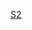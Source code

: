 {{Routemap
|title=北京市郊铁路S2线
|text-width=30,145,
|inline=<includeonly>yes</includeonly>
|map=
\KINTa\SUBWAY-CHN~~0km~~[[黄土店站|黄土店]]~~[[霍营站|地铁霍营站]]
-startCollapsible-collapsed-replace
\d\LSTR\d\~~ ~~通勤化改造区段
\d\eINT\exSUBWAY-CHN\d~~ ~~[[新龙泽站 (铁路)|新龙泽]]~~[[新龙泽站 (地铁)|地铁新龙泽站]]
\d\eBHF\d\~~ ~~[[生命科学园站 (铁路)|生命科学园]]
\d\eBHF\d\~~ ~~[[沙河站 (京包铁路)|沙河]]
\d\eBHF\d\~~ ~~[[沙河北站|沙河北]]
\d\eBHF\d\~~21km~~[[昌平站 (铁路)|昌平]]
-endCollapsible-
BHF~~30km~~[[南口站|南口]]
bSHI2lr
STRg\STRf
ENDEaq\ABZr+r\ABZl+l\ENDEeq~~ ~~ ~~ ~~青龙桥[[折返式路线|“人”字形线路]]
STRg\STRf
bSHI2+lr
TUNNEL1~~ ~~ ~~ ~~[[八达岭隧道]]
BHF~~51km~~[[八达岭站|八达岭]]
\ABZg2\STRc3
\STR!~STRc1\STR+4
\STR\BHF~~60km~~[[康庄站 (北京)|康庄]]
\KBHFe\STR~~72km~~[[延庆站|延庆]]
\\STR+GRZq~~ ~~ ~~ ~~↑[[北京市]]／[[河北省]]↓
\\hKRZWae~~ ~~ ~~ ~~[[妫水河大桥]]（跨越[[官厅水库]]）
\\KBHFe~~95km~~[[沙城站|沙城]]
|bottom={{navbar|北京市郊铁路S2线RDT}}
}}
<noinclude>
{{Rdt intro|[[北京市郊铁路]][[北京市郊铁路S2线|S2线]]}}
[[Category:北京市郊铁路RDT|S2]]
</noinclude>